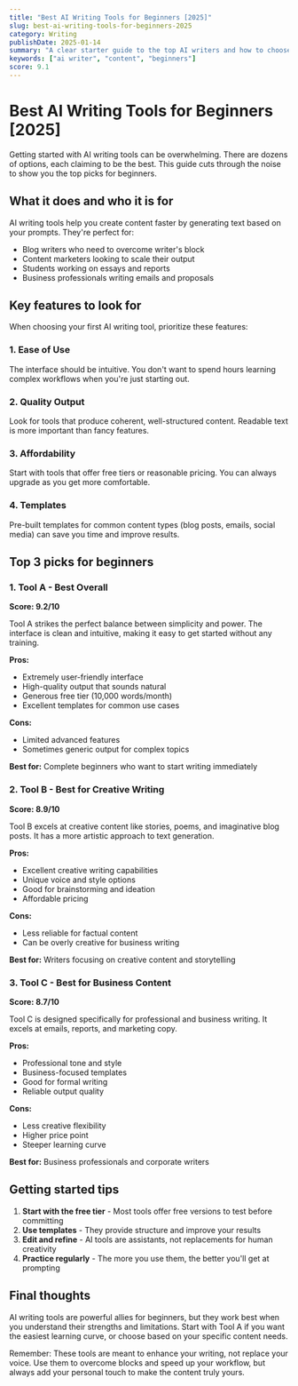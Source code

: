```yaml
---
title: "Best AI Writing Tools for Beginners [2025]"
slug: best-ai-writing-tools-for-beginners-2025
category: Writing
publishDate: 2025-01-14
summary: "A clear starter guide to the top AI writers and how to choose one."
keywords: ["ai writer", "content", "beginners"]
score: 9.1
---
```


# Best AI Writing Tools for Beginners [2025]

Getting started with AI writing tools can be overwhelming. There are dozens of options, each claiming to be the best. This guide cuts through the noise to show you the top picks for beginners.

## What it does and who it is for

AI writing tools help you create content faster by generating text based on your prompts. They're perfect for:
- Blog writers who need to overcome writer's block
- Content marketers looking to scale their output
- Students working on essays and reports
- Business professionals writing emails and proposals

## Key features to look for

When choosing your first AI writing tool, prioritize these features:

### 1. Ease of Use
The interface should be intuitive. You don't want to spend hours learning complex workflows when you're just starting out.

### 2. Quality Output
Look for tools that produce coherent, well-structured content. Readable text is more important than fancy features.

### 3. Affordability
Start with tools that offer free tiers or reasonable pricing. You can always upgrade as you get more comfortable.

### 4. Templates
Pre-built templates for common content types (blog posts, emails, social media) can save you time and improve results.

## Top 3 picks for beginners

### 1. Tool A - Best Overall
**Score: 9.2/10**

Tool A strikes the perfect balance between simplicity and power. The interface is clean and intuitive, making it easy to get started without any training.

**Pros:**
- Extremely user-friendly interface
- High-quality output that sounds natural
- Generous free tier (10,000 words/month)
- Excellent templates for common use cases

**Cons:**
- Limited advanced features
- Sometimes generic output for complex topics

**Best for:** Complete beginners who want to start writing immediately

### 2. Tool B - Best for Creative Writing
**Score: 8.9/10**

Tool B excels at creative content like stories, poems, and imaginative blog posts. It has a more artistic approach to text generation.

**Pros:**
- Excellent creative writing capabilities
- Unique voice and style options
- Good for brainstorming and ideation
- Affordable pricing

**Cons:**
- Less reliable for factual content
- Can be overly creative for business writing

**Best for:** Writers focusing on creative content and storytelling

### 3. Tool C - Best for Business Content
**Score: 8.7/10**

Tool C is designed specifically for professional and business writing. It excels at emails, reports, and marketing copy.

**Pros:**
- Professional tone and style
- Business-focused templates
- Good for formal writing
- Reliable output quality

**Cons:**
- Less creative flexibility
- Higher price point
- Steeper learning curve

**Best for:** Business professionals and corporate writers

## Getting started tips

1. **Start with the free tier** - Most tools offer free versions to test before committing
2. **Use templates** - They provide structure and improve your results
3. **Edit and refine** - AI tools are assistants, not replacements for human creativity
4. **Practice regularly** - The more you use them, the better you'll get at prompting

## Final thoughts

AI writing tools are powerful allies for beginners, but they work best when you understand their strengths and limitations. Start with Tool A if you want the easiest learning curve, or choose based on your specific content needs.

Remember: These tools are meant to enhance your writing, not replace your voice. Use them to overcome blocks and speed up your workflow, but always add your personal touch to make the content truly yours.
